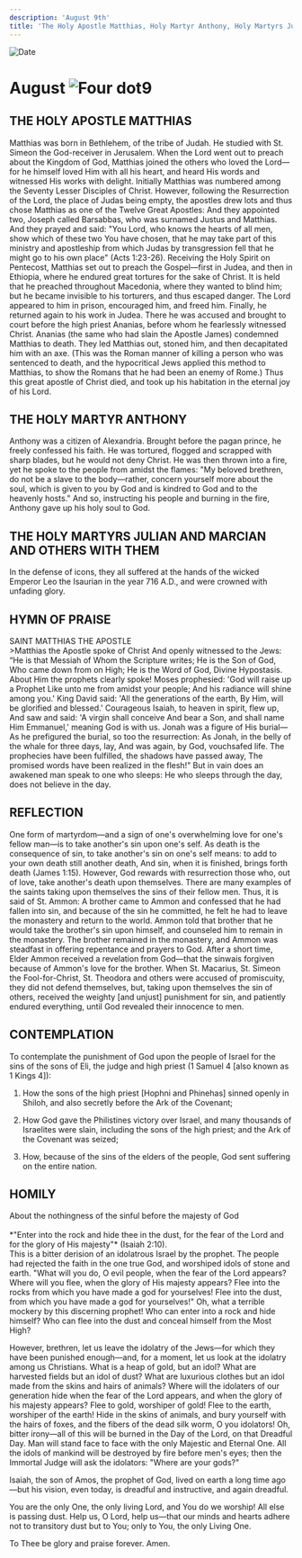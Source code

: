 ```yaml
---
description: 'August 9th'
title: 'The Holy Apostle Matthias, Holy Martyr Anthony, Holy Martyrs Julian and Marcian and Others with Them'
---
```


<CustomPaginator />
<RunningHead />

<Image src="/title-imprint.png" height={68} width={50} alt="Date" className="title-imprint"/>

# <div id="date">August <Image className="four-dot" src="/four-dot.png" height={15} width={15} alt="Four dot" />9</div>

## THE HOLY APOSTLE MATTHIAS

Matthias was born in Bethlehem, of the tribe of Judah. He studied with St. Simeon the God-receiver in Jerusalem. When the Lord went out to preach about the Kingdom of God, Matthias joined the others who loved the Lord—for he himself loved Him with all his heart, and heard His words and witnessed His works with delight. Initially Matthias was numbered among the Seventy Lesser Disciples of Christ. However, following the Resurrection of the Lord, the place of Judas being empty, the apostles drew lots and thus chose Matthias as one of the Twelve Great Apostles: And they appointed two, Joseph called Barsabbas, who was surnamed Justus and Matthias. And they prayed and said: "You Lord, who knows the hearts of all men, show which of these two You have chosen, that he may take part of this ministry and apostleship from which Judas by transgression fell that he might go to his own place" (Acts 1:23-26). Receiving the Holy Spirit on Pentecost, Matthias set out to preach the Gospel—first in Judea, and then in Ethiopia, where he endured great tortures for the sake of Christ. It is held that he preached throughout Macedonia, where they wanted to blind him; but he became invisible to his torturers, and thus escaped danger. The Lord appeared to him in prison, encouraged him, and freed him. Finally, he returned again to his work in Judea. There he was accused and brought to court before the high priest Ananias, before whom he fearlessly witnessed Christ. Ananias (the same who had slain the Apostle James) condemned Matthias to death. They led Matthias out, stoned him, and then decapitated him with an axe. (This was the Roman manner of killing a person who was sentenced to death, and the hypocritical Jews applied this method to Matthias, to show the Romans that he had been an enemy of Rome.) Thus this great apostle of Christ died, and took up his habitation in the eternal joy of his Lord.

## THE HOLY MARTYR ANTHONY

Anthony was a citizen of Alexandria. Brought before the pagan prince, he freely confessed his faith. He was tortured, flogged and scrapped with sharp blades, but he would not deny Christ. He was then thrown into a fire, yet he spoke to the people from amidst the flames: "My beloved brethren, do not be a slave to the body—rather, concern yourself more about the soul, which is given to you by God and is kindred to God and to the heavenly hosts." And so, instructing his people and burning in the fire, Anthony gave up his holy soul to God.

## THE HOLY MARTYRS JULIAN AND MARCIAN AND OTHERS WITH THEM

In the defense of icons, they all suffered at the hands of the wicked Emperor Leo the Isaurian in the year 716 A.D., and were crowned with unfading glory.


## HYMN OF PRAISE
<div style={{textAlign:'center', color:'crimson', fontWeight:'bold'}}>
SAINT MATTHIAS THE APOSTLE
</div>
>Matthias the Apostle spoke of Christ  
And openly witnessed to the Jews:  
“He is that Messiah of Whom the Scripture writes;  
He is the Son of God, Who came down from on High;  
He is the Word of God, Divine Hypostasis.  
About Him the prophets clearly spoke!  
Moses prophesied: 'God will raise up a Prophet  
Like unto me from amidst your people;  
And his radiance will shine among you.'  
King David said: 'All the generations of the earth,  
By Him, will be glorified and blessed.'  
Courageous Isaiah, to heaven in spirit, flew up,  
And saw and said: 'A virgin shall conceive  
And bear a Son, and shall name Him  
Emmanuel,' meaning God is with us.  
Jonah was a figure of His burial—  
As he prefigured the burial, so too the resurrection:  
As Jonah, in the belly of the whale for three days, lay,  
And was again, by God, vouchsafed life.  
The prophecies have been fulfilled, the shadows have passed away,  
The promised words have been realized in the flesh!"  
But in vain does an awakened man speak to one who sleeps:  
He who sleeps through the day, does not believe in the day.  


## REFLECTION

One form of martyrdom—and a sign of one's overwhelming love for one's fellow man—is to take another's sin upon one's self. As death is the consequence of sin, to take another's sin on one's self means: to add to your own death still another death, And sin, when it is finished, brings forth death (James 1:15). However, God rewards with resurrection those who, out of love, take another's death upon themselves. There are many examples of the saints taking upon themselves the sins of their fellow men. Thus, it is said of St. Ammon: A brother came to Ammon and confessed that he had fallen into sin, and because of the sin he committed, he felt he had to leave the monastery and return to the world. Ammon told that brother that he would take the brother's sin upon himself, and counseled him to remain in the monastery. The brother remained in the monastery, and Ammon was steadfast in offering repentance and prayers to God. After a short time, Elder Ammon received a revelation from God—that the sinwais forgiven because of Ammon's love for the brother. When St. Macarius, St. Simeon the Fool-for-Christ, St. Theodora and others were accused of promiscuity, they did not defend themselves, but, taking upon themselves the sin of others, received the weighty [and unjust] punishment for sin, and patiently endured everything, until God revealed their innocence to men.


## CONTEMPLATION

To contemplate the punishment of God upon the people of Israel for the sins of the sons of Eli, the judge and high priest (1 Samuel 4 [also known as 1 Kings 4]):

1. How the sons of the high priest [Hophni and Phinehas] sinned openly in Shiloh, and also secretly before the Ark of the Covenant;

2. How God gave the Philistines victory over Israel, and many thousands of Israelites were slain, including the sons of the high priest; and the Ark of the Covenant was seized;

3. How, because of the sins of the elders of the people, God sent suffering on the entire nation.


## HOMILY
<div style={{textAlign:'center', color:'crimson', fontWeight:'bold'}}>
About the nothingness of the sinful before the majesty of God
</div>
<br />
<div style={{textAlign:'right'}}>
*"Enter into the rock and hide thee in the dust, for the fear of the Lord and for the glory of His majesty"* (Isaiah 2:10).
</div>
This is a bitter derision of an idolatrous Israel by the prophet. The people had rejected the faith in the one true God, and worshiped idols of stone and earth. "What will you do, O evil people, when the fear of the Lord appears? Where will you flee, when the glory of His majesty appears? Flee into the rocks from which you have made a god for yourselves! Flee into the dust, from which you have made a god for yourselves!" Oh, what a terrible mockery by this discerning prophet! Who can enter into a rock and hide himself? Who can flee into the dust and conceal himself from the Most High?

However, brethren, let us leave the idolatry of the Jews—for which they have been punished enough—and, for a moment, let us look at the idolatry among us Christians. What is a heap of gold, but an idol? What are harvested fields but an idol of dust? What are luxurious clothes but an idol made from the skins and hairs of animals? Where will the idolaters of our generation hide when the fear of the Lord appears, and when the glory of his majesty appears? Flee to gold, worshiper of gold! Flee to the earth, worshiper of the earth! Hide in the skins of animals, and bury yourself with the hairs of foxes, and the fibers of the dead silk worm, O you idolators! Oh, bitter irony—all of this will be burned in the Day of the Lord, on that Dreadful Day. Man will stand face to face with the only Majestic and Eternal One. All the idols of mankind will be destroyed by fire before men's eyes; then the Immortal Judge will ask the idolators: "Where are your gods?"

Isaiah, the son of Amos, the prophet of God, lived on earth a long time ago—but his vision, even today, is dreadful and instructive, and again dreadful.

You are the only One, the only living Lord, and You do we worship! All else is passing dust. Help us, O Lord, help us—that our minds and hearts adhere not to transitory dust but to You; only to You, the only Living One.

To Thee be glory and praise forever. Amen.